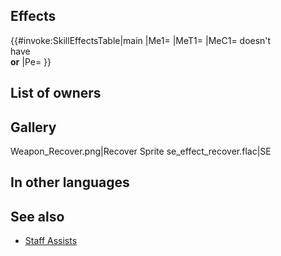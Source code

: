 {{Assist
|tagid=SID_リカバー
|name=Recover
|range=1
|cooldown=1
|effect=Slows Special trigger (cooldown count+1).<br>Restores 15 HP to target ally.
|cost=200
|next=Recover+
|promotionRarity=5
|promotionTier=2
|required=Mend
|exclusive=0
|canUseMove={{MoveList|all}}
|canUseWeapon={{WeaponList|Staff}}
|properties=random_all
}}
==Effects==
{{#invoke:SkillEffectsTable|main
|Me1={{Eft|Heal|15}}
|MeT1={{Tgt|Target Ally}}
|MeC1={{Tgt|Target Ally}} doesn't<br>have {{SEt|Isolation}}<br>'''or''' {{SEt|Deep Wounds}}
|Pe={{Eft|Slows Special}}
}}
==List of owners==
{{Skill Hero List}}
==Gallery==
<gallery>
Weapon_Recover.png|Recover Sprite
se_effect_recover.flac|SE
</gallery>
==In other languages==
{{OtherLanguages
|japanese=リカバー
|german=Erholung
|spanishEU=Recuperar
|spanishLA=Recuperar
|french=Restitution
|italian=Recupero
|chineseTW=聖癒
|portuguese=Recuperação
}}
==See also==
* [[Staff Assists]]
{{Assists Navbox}}